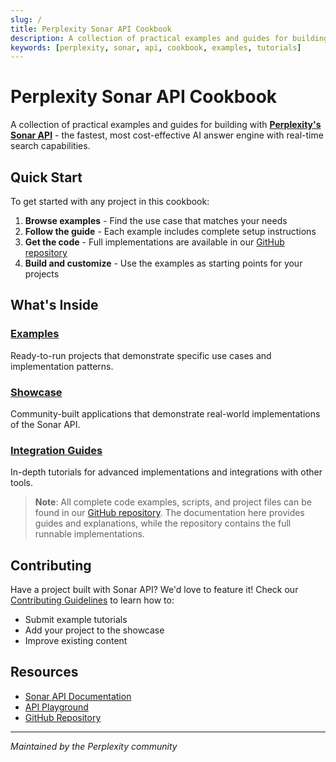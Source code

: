```yaml
---
slug: /
title: Perplexity Sonar API Cookbook
description: A collection of practical examples and guides for building with Perplexity's Sonar API
keywords: [perplexity, sonar, api, cookbook, examples, tutorials]
---
```


# Perplexity Sonar API Cookbook

A collection of practical examples and guides for building with [**Perplexity's Sonar API**](https://sonar.perplexity.ai/) - the fastest, most cost-effective AI answer engine with real-time search capabilities.

## Quick Start

To get started with any project in this cookbook:

1. **Browse examples** - Find the use case that matches your needs
2. **Follow the guide** - Each example includes complete setup instructions
3. **Get the code** - Full implementations are available in our [GitHub repository](https://github.com/ppl-ai/api-cookbook)
4. **Build and customize** - Use the examples as starting points for your projects

## What's Inside

### [Examples](/examples)
Ready-to-run projects that demonstrate specific use cases and implementation patterns.

### [Showcase](/showcase)
Community-built applications that demonstrate real-world implementations of the Sonar API.

### [Integration Guides](/articles)
In-depth tutorials for advanced implementations and integrations with other tools.

> **Note**: All complete code examples, scripts, and project files can be found in our [GitHub repository](https://github.com/ppl-ai/api-cookbook). The documentation here provides guides and explanations, while the repository contains the full runnable implementations.

## Contributing

Have a project built with Sonar API? We'd love to feature it! Check our [Contributing Guidelines](https://github.com/ppl-ai/api-cookbook/blob/main/CONTRIBUTING.md) to learn how to:

- Submit example tutorials
- Add your project to the showcase
- Improve existing content

## Resources

- [Sonar API Documentation](https://docs.perplexity.ai/home)
- [API Playground](https://perplexity.ai/account/api/playground)
- [GitHub Repository](https://github.com/ppl-ai/api-cookbook)

---

*Maintained by the Perplexity community* 